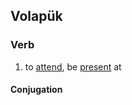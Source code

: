 ==Volapük==

===Verb===
{{head|vo|verb}}

# to [[attend]], be [[present]] at

====Conjugation====
{{vo-conj}}